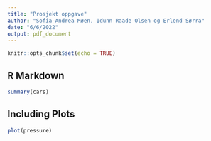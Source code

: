 ```yaml
---
title: "Prosjekt oppgave"
author: "Sofia-Andrea Møen, Idunn Raade Olsen og Erlend Sørra"
date: "6/6/2022"
output: pdf_document
---
```


```r
knitr::opts_chunk$set(echo = TRUE)
```

## R Markdown



```r
summary(cars)
```

## Including Plots



```r
plot(pressure)
```


